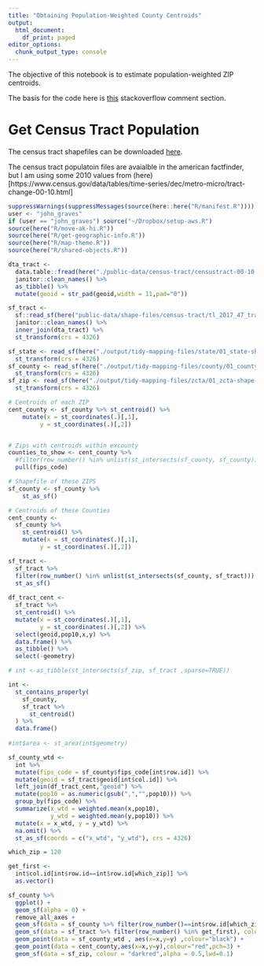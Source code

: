 ```yaml
---
title: "Obtaining Population-Weighted County Centroids"
output:
  html_document:
    df_print: paged
editor_options: 
  chunk_output_type: console
---
```


The objective of this notebook is to estimate population-weighted ZIP centroids.

The basis for the code here is [this](https://stackoverflow.com/questions/23613655/calculating-weighted-polygon-centroids-in-r) stackoverflow comment section.

# Get Census Tract Population

The census tract shapefiles can be downloaded [here](https://www2.census.gov/geo/tiger/TIGER2017/TRACT/).

The census tract populatoin files are avaialble in the american factfinder, but I am using some 2010 values from (here)[https://www.census.gov/data/tables/time-series/dec/metro-micro/tract-change-00-10.html]

```r

suppressWarnings(suppressMessages(source(here::here("R/manifest.R"))))
user <- "john_graves"
if (user == "john_graves") source("~/Dropbox/setup-aws.R")
source(here("R/move-ak-hi.R"))
source(here("R/get-geographic-info.R"))
source(here("R/map-theme.R"))
source(here("R/shared-objects.R"))

```

```r
dta_tract <- 
  data.table::fread(here("./public-data/census-tract/censustract-00-10.csv")) %>% 
  janitor::clean_names() %>% 
  as_tibble() %>% 
  mutate(geoid = str_pad(geoid,width = 11,pad="0"))

sf_tract <- 
  sf::read_sf(here("public-data/shape-files/census-tract/tl_2017_47_tract/tl_2017_47_tract.shp")) %>% 
  janitor::clean_names() %>% 
  inner_join(dta_tract) %>% 
  st_transform(crs = 4326) 

sf_state <- read_sf(here("./output/tidy-mapping-files/state/01_state-shape-file.shp")) %>% 
  st_transform(crs = 4326) 
sf_county <- read_sf(here("./output/tidy-mapping-files/county/01_county-shape-file.shp")) %>% 
  st_transform(crs = 4326) 
sf_zip <- read_sf(here("./output/tidy-mapping-files/zcta/01_zcta-shape-file.shp")) %>% 
  st_transform(crs = 4326) 
```



```r
# Centroids of each ZIP
cent_county <- sf_county %>% st_centroid() %>% 
    mutate(x = st_coordinates(.)[,1],
         y = st_coordinates(.)[,2])


# Zips with centroids within excounty 
counties_to_show <- cent_county %>% 
  #filter(row_number() %in% unlist(st_intersects(sf_county, sf_county))) %>% 
  pull(fips_code)

# Shapefile of these ZIPS
sf_county <- sf_county %>% 
    st_as_sf()

# Centroids of these Counties
cent_county <- 
  sf_county %>% 
    st_centroid() %>% 
    mutate(x = st_coordinates(.)[,1],
         y = st_coordinates(.)[,2]) 

sf_tract <- 
  sf_tract %>% 
  filter(row_number() %in% unlist(st_intersects(sf_county, sf_tract))) %>% 
  st_as_sf() 
  
df_tract_cent <- 
  sf_tract %>% 
  st_centroid() %>% 
  mutate(x = st_coordinates(.)[,1],
         y = st_coordinates(.)[,2]) %>% 
  select(geoid,pop10,x,y) %>% 
  data.frame() %>% 
  as_tibble() %>% 
  select(-geometry)

```


```r

# int <-as_tibble(st_intersects(sf_zip, sf_tract ,sparse=TRUE))

int <- 
  st_contains_properly(
    sf_county,
    sf_tract %>% 
      st_centroid() 
  ) %>% 
  data.frame() 
  
#int$area <- st_area(int$geometry)
```

```r
sf_county_wtd <- 
  int %>% 
  mutate(fips_code = sf_county$fips_code[int$row.id]) %>% 
  mutate(geoid = sf_tract$geoid[int$col.id]) %>% 
  left_join(df_tract_cent,"geoid") %>% 
  mutate(pop10 = as.numeric(gsub(",","",pop10))) %>% 
  group_by(fips_code) %>% 
  summarize(x_wtd = weighted.mean(x,pop10),
            y_wtd = weighted.mean(y,pop10)) %>% 
  mutate(x = x_wtd, y = y_wtd) %>% 
  na.omit() %>% 
  st_as_sf(coords = c("x_wtd", "y_wtd"), crs = 4326)


```

```r

which_zip = 120

get_first <- 
  int$col.id[int$row.id==int$row.id[which_zip]] %>% 
  as.vector()

sf_county %>% 
  ggplot() + 
  geom_sf(alpha = 0) + 
  remove_all_axes + 
  geom_sf(data = sf_county %>% filter(row_number()==int$row.id[which_zip]),colour = "darkred", alpha =0.1,lwd=0.5) +
  geom_sf(data = sf_tract %>% filter(row_number() %in% get_first), colour = "black",alpha = 0,lwd=.75) +
  geom_point(data = sf_county_wtd , aes(x=x,y=y) ,colour="black") + 
  geom_point(data = cent_county,aes(x=x,y=y),colour="red",pch=3) + 
  geom_sf(data = sf_zip, colour = "darkred",alpha = 0.5,lwd=0.1)

```


